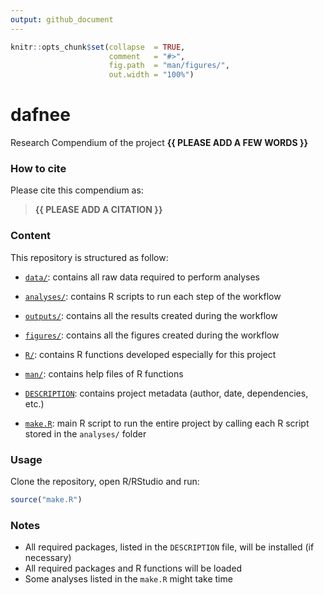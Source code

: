```yaml
---
output: github_document
---
```


<!-- README.md is generated from README.Rmd. Please edit that file -->


```r
knitr::opts_chunk$set(collapse  = TRUE,
                      comment   = "#>",
                      fig.path  = "man/figures/",
                      out.width = "100%")
```



# dafnee


<!-- badges: start -->
<!-- badges: end -->


Research Compendium of the project **{{ PLEASE ADD A FEW WORDS }}**



### How to cite

Please cite this compendium as: 

> **{{ PLEASE ADD A CITATION }}**



### Content

This repository is structured as follow:

- [`data/`](https://github.com/frbcesab/dafnee/tree/master/data):
contains all raw data required to perform analyses

- [`analyses/`](https://github.com/frbcesab/dafnee/tree/master/analyses/):
contains R scripts to run each step of the workflow

- [`outputs/`](https://github.com/frbcesab/dafnee/tree/master/outputs):
contains all the results created during the workflow

- [`figures/`](https://github.com/frbcesab/dafnee/tree/master/figures):
contains all the figures created during the workflow

- [`R/`](https://github.com/frbcesab/dafnee/tree/master/R):
contains R functions developed especially for this project

- [`man/`](https://github.com/frbcesab/dafnee/tree/master/man):
contains help files of R functions

- [`DESCRIPTION`](https://github.com/frbcesab/dafnee/tree/master/DESCRIPTION):
contains project metadata (author, date, dependencies, etc.)

- [`make.R`](https://github.com/frbcesab/dafnee/tree/master/make.R):
main R script to run the entire project by calling each R script stored in the `analyses/` folder



### Usage

Clone the repository, open R/RStudio and run:

```r
source("make.R")
```



### Notes

- All required packages, listed in the `DESCRIPTION` file, will be installed (if necessary)
- All required packages and R functions will be loaded
- Some analyses listed in the `make.R` might take time
